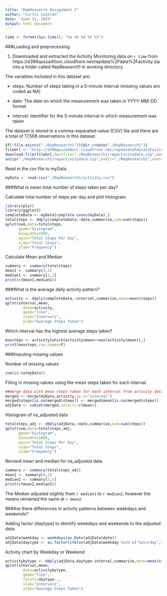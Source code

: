 ```yaml
---
title: "RepResearch Assignment 1"
author: "Curtis Cochran"
date: "June 11, 2015"
output: html_document
---
```

```r
time <- format(Sys.time(), "%a %b %d %X %Y")
```
###Loading and preprocessing

1. Downloaded and extracted the Activity Monitoring data on `r time` from 
https://d396qusza40orc.cloudfront.net/repdata%2Fdata%2Factivity.zip into a folder 
called RepResearch1 in working directory.

The variables included in this dataset are:

- steps: Number of steps taking in a 5-minute interval (missing values are coded as NA)

- date: The date on which the measurement was taken in YYYY-MM-DD format

- interval: Identifier for the 5-minute interval in which measurement was taken

The dataset is stored in a comma-separated-value (CSV) file and there are a total of 17,568 observations in this dataset.

```r
if(!file.exists("./RepResearch1")){dir.create("./RepResearch1")}
fileUrl <- "http://d396qusza40orc.cloudfront.net/repdata%2Fdata%2Factivity.zip"
download.file(fileUrl,destfile="./RepResearch1/repactivitydata.zip",mode="wb",method="internal")
unzip("./RepResearch1/repactivitydata.zip",exdir="./RepResearch1",overwrite=TRUE,unzip="internal")
```

Read in the csv file to myData

```r
myData <- read.csv("./RepResearch1/activity.csv")
```

###What is mean total number of steps taken per day?

Calculate total number of steps per day and plot histogram.

```r
library(plyr)
library(ggplot2)
completeData <- myData[complete.cases(myData),]
totalsteps <- ddply(completeData,~date,summarise,sum=sum(steps))
qplot(sum,data=totalsteps,
      geom="histogram",
      binwidth=1000,
      main="Total Steps Per Day",
      xlab="Total Steps",
      ylab="Frequency")
```

Calculate Mean and Median

```r
summary <- summary(totalsteps)
mean1 <- summary[4,2]
median1 <- summary[3,2]
print(c(mean1,median1))
```

###What is the average daily activity pattern?

```r
activity <- ddply(completeData,~interval,summarise,mean=mean(steps))
qplot(interval,mean,
        data=activity,
        geom="line",
        xlab="Intervals",
        ylab="Average Steps Taken")
```

Which interval has the highest average steps taken?

```r
maxsteps <- activity[which(activity$mean==max(activity$mean)),]
print(maxsteps,row.names=F)
```

###Imputing missing values

Number of missing values
```r
sum(is.na(myData))
```

Filling in missing values using the mean steps taken for each interval
```r
##merge data with mean steps taken for each interval from activity data
merged <- merge(myData,activity,by.x="interval")
merged$steps[is.na(merged$steps)] <- merged$mean[is.na(merged$steps)]
adjData <- subset(merged,select=-c(mean))
```

Histogram of na_adjusted data
```r
totalsteps_adj <- ddply(adjData,~date,summarise,sum=sum(steps))
qplot(sum,data=totalsteps_adj,
      geom="histogram",
      binwidth=1000,
      main="Total Steps Per Day",
      xlab="Total Steps",
      ylab="Frequency")
```

Revised mean and median for na_adjusted data
```r
summary <- summary(totalsteps_adj)
mean2 <- summary[4,2]
median2 <- summary[3,2]
print(c(mean2,median2))
```

The Median adjusted slightly from `r median1` to `r median2`, however the means remained the same at `r mean2`.

###Are there differences in activity patterns between weekdays and weekends?

Adding factor (daytype) to identify weekdays and weekends to the adjusted data:
```r
adjData$weekday <- weekdays(as.Date(adjData$date))
adjData$daytype <- as.factor(ifelse(adjData$weekday %in% c("Saturday","Sunday"), "Weekend", "Weekday")) 
```

Activity chart by Weekday or Weekend

```r
activitybytype <- ddply(adjData,daytype~interval,summarise,mean=mean(steps))
qplot(interval,mean,
        data=activitybytype,
        geom="line",
        facets=daytype~.,
        xlab="Intervals",
        ylab="Average Steps Taken")
```
